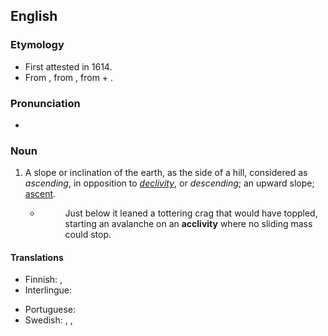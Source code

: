 ==English==

===Etymology===
{{PIE root|en|ḱley}}
* First attested in 1614.
* From {{etyl|la|en}} {{m|la|acclīvitās}}, from {{m|la|acclīvis||ascending}}, from {{m|la|ad}} + {{m|la|clīvus||slope}}.

===Pronunciation===
* {{IPA|en|/ə.ˈklɪv.ə.ti/}}

===Noun===
{{en-noun|acclivities}}

# {{lb|en|geomorphology}} A slope or inclination of the earth, as the side of a hill, considered as ''ascending'', in opposition to ''[[declivity]]'', or ''descending''; an upward slope; [[ascent]].
#* {{RQ:Grey Riders|8}}
#*: Just below it leaned a tottering crag that would have toppled, starting an avalanche on an '''acclivity''' where no sliding mass could stop.

====Translations====
{{trans-top|slope or inclination considered as "ascending"}}
* Finnish: {{t+|fi|ylämäki}}, {{t+|fi|nousu}}
* Interlingue: {{t|ie|declive}}
{{trans-mid}}
* Portuguese: {{t|pt|aclividade|f}}
* Swedish: {{t+|sv|sluttning}}, {{t+|sv|stigning}}, {{t+|sv|stigning}}
{{trans-bottom}}